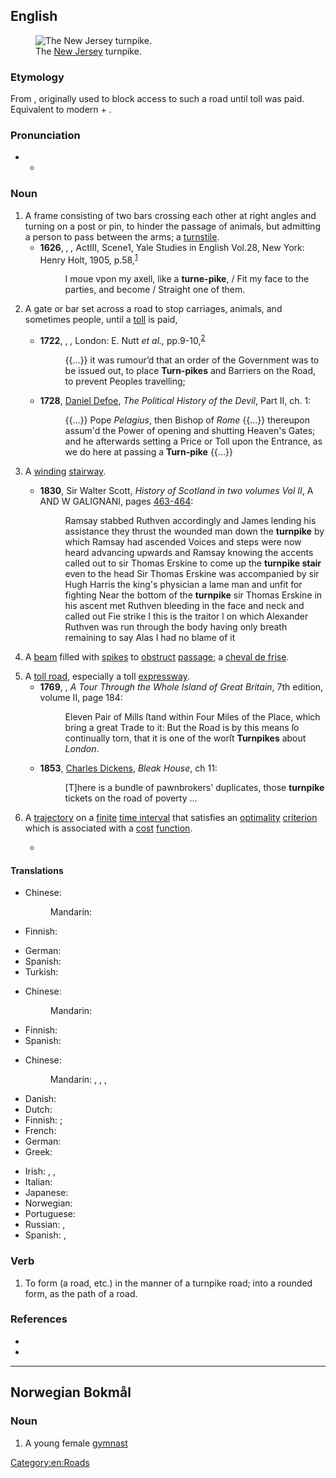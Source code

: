 ==English==
[[File:NewJerseyTurnpikeAerial.JPG|thumb|right|The [[New Jersey]] turnpike.]]

===Etymology===
From {{inh|en|enm|turnpyke||spiked barrier across a road}}, originally used to block access to such a road until toll was paid. Equivalent to modern {{m|en|turn}} + {{m|en|pike|t=shaft}}.

===Pronunciation===
* {{IPA|en|/ˈtɜː(ɹ)npaɪk/}}
** {{audio|en|LL-Q1860 (eng)-Vealhurl-turnpike.wav|Audio (UK)}}

===Noun===
{{en-noun}}

# A frame consisting of two bars crossing each other at right angles and turning on a post or pin, to hinder the passage of animals, but admitting a person to pass between the arms; a [[turnstile]].
#* '''1626''', {{w|Ben Jonson}}, ''{{w|The Staple of News}},'' Act{{nbsp}}III, Scene{{nbsp}}1, Yale Studies in English Vol.{{nbsp}}28, New York: Henry Holt, 1905, p.{{nbsp}}58,<sup>[https://archive.org/details/in.ernet.dli.2015.500387/page/n121]</sup>
#*: I moue vpon my axell, like a '''turne-pike''', / Fit my face to the parties, and become / Straight one of them.
# A gate or bar set across a road to stop carriages, animals, and sometimes people, until a [[toll]] is paid,
#: {{syn|en|tollgate}}
#* '''1722''', {{w|Daniel Defoe}}, ''{{w|A Journal of the Plague Year}},'' London: E. Nutt ''et al.,'' pp.{{nbsp}}9-10,<sup>[https://archive.org/details/b30518362/page/9/mode/1up]</sup>
#*: {{...}} it was rumour’d that an order of the Government was to be issued out, to place '''Turn-pikes''' and Barriers on the Road, to prevent Peoples travelling;
#* '''1728''', [[w:Daniel Defoe|Daniel Defoe]], ''The Political History of the Devil'', Part II, ch. 1:
#*: {{...}} Pope ''Pelagius'', then Bishop of ''Rome'' {{...}} thereupon assum'd the Power of opening and shutting Heaven's Gates; and he afterwards setting a Price or Toll upon the Entrance, as we do here at passing a '''Turn-pike''' {{...}}
# {{lb|en|Scotland}} A [[winding]] [[stairway]].
#* '''1830''', Sir Walter Scott, ''History of Scotland in two volumes Vol II'', A AND W GALIGNANI, pages [https://books.google.com/books?id=fGgKIe2qHOUC&lpg=PA463&dq=turnpike%20sir%20walter%20scott&pg=PA463#v=onepage&q=turnpike%20sir%20walter%20scott&f=false 463-464]:
#*: Ramsay stabbed Ruthven accordingly and James lending his assistance they thrust the wounded man down the '''turnpike''' by which Ramsay had ascended Voices and steps were now heard advancing upwards and Ramsay knowing the accents called out to sir Thomas Erskine to come up the '''turnpike stair''' even to the head Sir Thomas Erskine was accompanied by sir Hugh Harris the king's physician a lame man and unfit for fighting Near the bottom of the '''turnpike''' sir Thomas Erskine in his ascent met Ruthven bleeding in the face and neck and called out Fie strike I this is the traitor l on which Alexander Ruthven was run through the body having only breath remaining to say Alas I had no blame of it
# {{lb|en|military}} A [[beam]] filled with [[spike]]s to [[obstruct]] [[passage]]; a [[cheval de frise]].
# A [[toll road]], especially a toll [[expressway]].
#* '''1769''', {{w|Daniel Defoe}}, ''A Tour Through the Whole Island of Great Britain'', 7th edition, volume II, page 184:
#*: Eleven Pair of Mills ſtand within Four Miles of the Place, which bring a great Trade to it: But the Road is by this means ſo continually torn, that it is one of the worſt '''Turnpikes''' about ''London''.
#* '''1853''', [[w:Charles Dickens|Charles Dickens]], ''Bleak House'', ch 11:
#*: [T]here is a bundle of pawnbrokers' duplicates, those '''turnpike''' tickets on the road of poverty ...
# {{lb|en|mathematical economics}} A [[trajectory]] on a [[finite]] [[time interval]] that satisfies an [[optimality]] [[criterion]] which is associated with a [[cost]] [[function]].
#* {{quote-book|en|year=2006|title=Turnpike Properties in the Calculus of Variations and Optimal Control |author=Alexander J. Zaslavski  |page= |ISBN=0387281541 |passage=In the monograph we discuss a number of results concerning '''turnpike''' properties in the calculus of variations and optimal control which were obtained by the author in the last ten years. }}

====Translations====
{{trans-top|frame consisting of two bars crossing each other at right angles}}
* Chinese:
*: Mandarin: {{t-needed|cmn}}
* Finnish: {{t|fi|pyöröportti}}
{{trans-mid}}
* German: {{t|de|Drehschranke|f}}
* Spanish: {{t-needed|es}}
* Turkish: {{t+|tr|turnike}}
{{trans-bottom}}

{{trans-see|gate or bar set across a road to stop traffic|tollgate}}

{{trans-top|winding stairway}}
* Chinese:
*: Mandarin: {{t-needed|cmn}}
{{trans-mid}}
* Finnish: {{t|fi|kierreportaat|p}}
* Spanish: {{t-needed|es}}
{{trans-bottom}}

{{trans-see|military: beam with spikes|cheval de frise}}

{{trans-top|toll road}}
* Chinese:
*: Mandarin: {{t|cmn|[[收費]][[道路]]|sc=Hani}}, {{t|cmn|[[收费]][[道路]]|tr=shōufèi dàolù|sc=Hani}}, {{t|cmn|[[收費]][[公路]]|sc=Hani}}, {{t|cmn|[[收费]][[公路]]|tr=shōufèi gōnglù|sc=Hani}}
* Danish: {{t|da|betalingsvej|c}}
* Dutch: {{t+|nl|tolweg|m}}
* Finnish: {{t|fi|[[maksullinen]] [[tie]]}} {{qualifier|road}}; {{t|fi|maksullinen [[moottoritie]]}} {{qualifier|freeway}}
* French: {{t|fr|route à péage|f}}
* German: {{t+|de|Mautstraße|f}}
* Greek: {{t+|el|διόδια|n-p}}
{{trans-mid}}
* Irish: {{t|ga|bóthar dola|m}}, {{t|ga|bóthar paidhce|m}}, {{t|ga|paidhc|f}}
* Italian: {{t+|it|autostrada|f}}
* Japanese: {{t|ja|有料道路|tr=ゆうりょうどうろ, yūryō dōro|sc=Jpan}}
* Norwegian: {{t|no|bomvei|m}}
* Portuguese: {{t+|pt|rodovia|f}}
* Russian: {{t|ru|[[платный|пла́тная]] [[доро́га]]|f}}, {{t|ru|[[платный|пла́тная]] [[автомобильный|автомоби́льная]] [[доро́га]]|f}}
* Spanish: {{t|es|autovía de peaje|f}}, {{t|es|autopista de peaje|f}}
{{trans-bottom}}

===Verb===
{{en-verb}}

# To form (a road, etc.) in the manner of a turnpike road; into a rounded form, as the path of a road.
#: {{rfquotek|en|Knowles}}

===References===
* {{R:OneLook}}
* {{pedia|Turnpike theory}}

[[Category:en:Roads]]

----

==Norwegian Bokmål==

===Noun===
{{nb-noun-c}}

# A young female [[gymnast]]